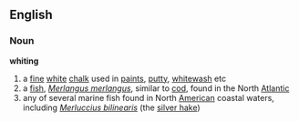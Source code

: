 ==English==
===Noun===
'''whiting'''
#a [[fine]] [[white]] [[chalk]] used in [[paint]]s, [[putty]], [[whitewash]] etc
#a [[fish]], ''[[Merlangus merlangus]]'', similar to [[cod]], found in the North [[Atlantic]]
#any of several marine fish found in North [[American]] coastal waters, including ''[[Merluccius bilinearis]]'' (the [[silver hake]])